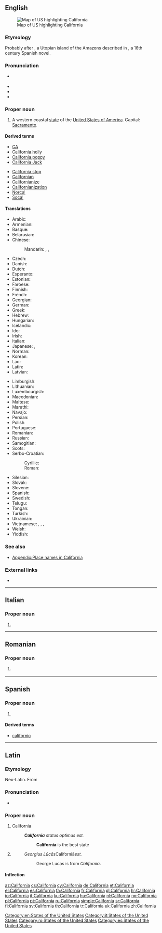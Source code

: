 {{also|Califórnia|california}}
==English==

[[Image:Map of USA highlighting California.png|thumb|right|Map of US highlighting California]]

===Etymology===
Probably {{etyl|es|en}} after {{term|California|lang=es}}, a Utopian island of the Amazons described in ''{{w|Las Sergas de Esplandián}}'', a 16th century Spanish novel.

===Pronunciation===
* {{a|US}} {{IPA|/ˌkæl.ɪ.ˈfɔɹ.njə/|/ˌkæl.ɪ.ˈfɔɹ.ni.ə/|lang=en}}
* {{audio|en-us-California.ogg|Audio (US)|lang=en}}
* {{rhymes|ɔː(r)niə|lang=en}}
* {{hyphenation|Cal|i|for|nia|lang=en}}

===Proper noun===
{{en-proper noun}}

# A western coastal [[state]] of the [[United States of America]]. Capital: [[Sacramento]].

====Derived terms====
{{top2}}
* [[CA]]
* [[California holly]]
* [[California poppy]]
* [[California Jack]]
{{mid2}}
* [[California stop]]
* [[Californian]]
* [[Californianize]]
* [[Californianization]]
* [[Norcal]]
* [[Socal]]
{{bottom}}

====Translations====
{{trans-top|state of the United States of America}}
* Arabic: {{t|ar|كاليفورنيا|f|tr=kalifúrniya}}
* Armenian: {{t|hy|Կալիֆոռնիա|sc=Armn}}
* Basque: {{t|eu|Kalifornia}}
* Belarusian: {{t|be|Каліфорнія|tr=Kalifornija}}
* Chinese:
*: Mandarin: {{t+|cmn|加利福尼亞州|sc=Hani}}, {{t|cmn|加利福尼亚州|tr=Jiālìfúníyǎ-zhōu|sc=Hani}}, {{t+|cmn|加州|tr=Jiā-zhōu|sc=Hani}}
* Czech: {{t+|cs|Kalifornie|f}}
* Danish: {{t|da|Californien}}
* Dutch: {{t+|nl|Californië}}
* Esperanto: {{t|eo|Kalifornio}}
* Estonian: {{t+|et|California}}
* Faroese: {{t|fo|Kalifornia|n}}
* Finnish: {{t+|fi|Kalifornia}}
* French: {{t+|fr|Californie|f}}
* Georgian: {{t|ka|კალიფორნია|sc=Geor}}
* German: {{t+|de|Kalifornien|n}}
* Greek: {{t+|el|Καλιφόρνια}}
* Hebrew: {{t|he|קליפורניה|f|tr=qalifornia}}
* Hungarian: {{t+|hu|Kalifornia}}
* Icelandic: {{t|is|Kalifornía|f}}
* Ido: {{t+|io|Kalifornia}}
* Irish: {{t|ga|an Chalafóirn|f}}
* Italian: {{t+|it|California|f}}
* Japanese: {{t+|ja|カリフォルニア州|tr=Kariforunia-shū}}, {{t+|ja|加州|tr=Ka-shū}}
* Norman: {{t|nrf|Califournie|f}}
* Korean: {{t|ko|캘리포니아 주|sc=Kore}}
* Lao: {{t|lo|ກາລິຟໍເນັຍ|sc=Laoo}}
* Latin: {{t|la|California|f}}
* Latvian: {{t|lv|Kalifornija|f}}
{{trans-mid}}
* Limburgish: {{t-check|li|Californije}}
* Lithuanian: {{t|lt|Kalifornija|f}}
* Luxembourgish: {{t+|lb|Kalifornien}}
* Macedonian: {{t|mk|Калифорнија|f|tr=Kalifórnija}}
* Maltese: {{t|mt|Kalifornja}}
* Marathi: {{t|mr|कॅलिफॉर्निया|m|tr=kǎlifǒrniyā|sc=Deva}}
* Navajo: {{t|nv|Akééháshį́į́h hahoodzo}}
* Persian: {{t+|fa|کالیفرنیا|tr=kâliforniâ|sc=fa-Arab}}
* Polish: {{t+|pl|Kalifornia|f}}
* Portuguese: {{t+|pt|Califórnia|f}}
* Romanian: {{t|ro|California|f}}
* Russian: {{t|ru|Калифорния|f|tr=Kalifórnija}}
* Samogitian: {{t|sgs|Kalėfuornėjė}}
* Scots: {{t|sco|Californie}}
* Serbo-Croatian:
*: Cyrillic: {{t|sh|Калифо̀рнија|f|sc=Cyrl}}
*: Roman: {{t|sh|Kalifòrnija|f}}
* Silesian: {{t|szl|Kaliforńijo}}
* Slovak: {{t|sk|Kalifornia|f}}
* Slovene: {{t|sl|Kalifórnija|f}}
* Spanish: {{t+|es|California|f}}
* Swedish: {{t+|sv|Kalifornien}}
* Telugu: {{t|te|కాలిఫోర్నియా}}
* Tongan: {{t|to|Kalifonia}}
* Turkish: {{t|tr|Kaliforniya}}
* Ukrainian: {{t|uk|Каліфорнія|f|tr=Kalifornija}}
* Vietnamese: {{t+|vi|Ca Li}}, {{t|vi|Ca-li}}, {{t|vi|Ca-li-phoóc-ni-a}}, {{t|vi|Caliphoócnia}}
* Welsh: {{t|cy|Califfornia}}
* Yiddish: {{t|yi|קאַליפֿאָרניע|tr=kalifornie|sc=Hebr}}
{{trans-bottom}}

===See also===
* [[Appendix:Place names in California]]

===External links===
* {{pedialite}}

[[Category:en:States of the United States]]

----

==Italian==

===Proper noun===
{{it-proper noun|g=f}}

# {{l|en|California}}

[[Category:it:States of the United States]]

----
==Romanian==

===Proper noun===
{{head|ro|proper noun|g=f}}

# {{l|en|California}} {{gloss|U.S. State}}

[[Category:ro:States of the United States]]
----

==Spanish==

===Proper noun===
{{es-proper noun|f}}

# {{l|en|California}}

====Derived terms====
* [[californio]]

[[Category:es:States of the United States]]

----

==Latin==

===Etymology===
Neo-Latin. From {{etyl|en|la}} {{m|en|California}}

===Pronunciation===
* {{a|Classical}} {{IPA|[ˈkalɪfoːrniːa]|lang=la}}

===Proper noun===
{{la-location|California|Californiae|Californiae|Californiae|Californiae|f|sg|first}}

# [[California]]
#: '''''California''' status optimus est.''
#:: '''California''' is the best state
# {{inflection of|California||abl|lang=la}}
#: ''Georgius Lūcās ''Californiā'' est.''
#:: George Lucas is from ''California''.

====Inflection====
{{la-decl-1st-loc|num=sg|Californi}}

[[az:California]]
[[cs:California]]
[[cy:California]]
[[de:California]]
[[et:California]]
[[el:California]]
[[es:California]]
[[fa:California]]
[[fr:California]]
[[gl:California]]
[[hr:California]]
[[io:California]]
[[it:California]]
[[ku:California]]
[[hu:California]]
[[nl:California]]
[[no:California]]
[[pl:California]]
[[pt:California]]
[[ru:California]]
[[simple:California]]
[[sr:California]]
[[fi:California]]
[[sv:California]]
[[th:California]]
[[tr:California]]
[[uk:California]]
[[zh:California]]
